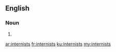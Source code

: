 ==English==

===Noun===
{{head|en|plural}}

# {{plural of|internist|lang=en|nocat=1}}

[[ar:internists]]
[[fr:internists]]
[[ku:internists]]
[[my:internists]]